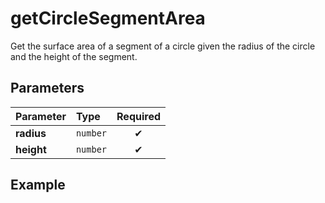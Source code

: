 
# getCircleSegmentArea

Get the surface area of a segment of a circle given the radius
of the circle and the height of the segment.

## Parameters

| Parameter  | Type     | Required |
| :--------- | :------- | :------: |
| **radius** | `number` |    ✔     |
| **height** | `number` |    ✔     |

## Example

<Example radius={10} height={10} />
